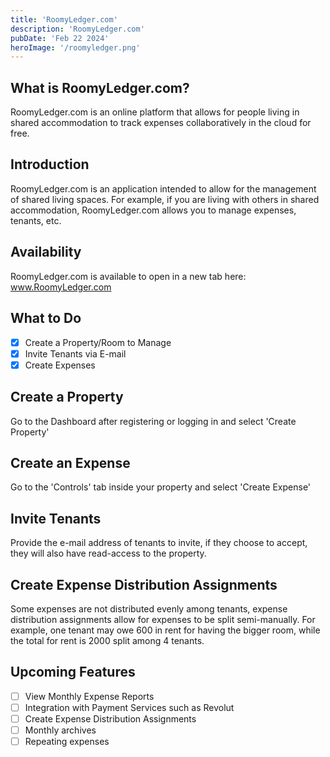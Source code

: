 ```yaml
---
title: 'RoomyLedger.com'
description: 'RoomyLedger.com'
pubDate: 'Feb 22 2024'
heroImage: '/roomyledger.png'
---
```


## What is RoomyLedger.com?
RoomyLedger.com is an online platform that allows for people living in shared accommodation to track expenses collaboratively in the cloud for free.

## Introduction
RoomyLedger.com is an application intended to allow for the management of shared living spaces. For example,
if you are living with others in shared accommodation, RoomyLedger.com allows you to manage expenses, tenants, etc.

## Availability
RoomyLedger.com is available to open in a new tab here: <a href="https://www.roomyledger.com" target="_blank">www.RoomyLedger.com</a>

## What to Do
- [x] Create a Property/Room to Manage
- [x] Invite Tenants via E-mail
- [x] Create Expenses

## Create a Property
Go to the Dashboard after registering or logging in and select 'Create Property'

## Create an Expense
Go to the 'Controls' tab inside your property and select 'Create Expense'

## Invite Tenants
Provide the e-mail address of tenants to invite, if they choose to accept, they will also have read-access to the property.

## Create Expense Distribution Assignments
Some expenses are not distributed evenly among tenants, expense distribution assignments allow for expenses
to be split semi-manually. For example, one tenant may owe 600 in rent for having the bigger room, while the
total for rent is 2000 split among 4 tenants.

## Upcoming Features
- [ ] View Monthly Expense Reports
- [ ] Integration with Payment Services such as Revolut
- [ ] Create Expense Distribution Assignments
- [ ] Monthly archives
- [ ] Repeating expenses
